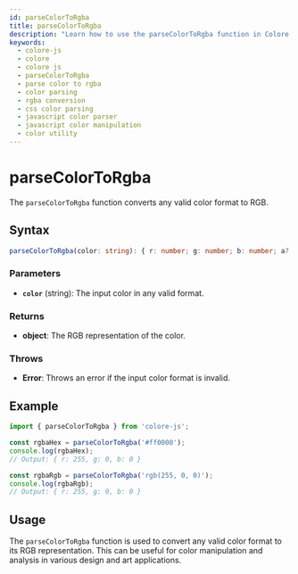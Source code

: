 ```yaml
---
id: parseColorToRgba
title: parseColorToRgba
description: "Learn how to use the parseColorToRgba function in Colore JS to convert various color formats to RGBA. This guide covers the syntax, parameters, examples, and practical applications for parsing colors into RGBA format."
keywords:
  - colore-js
  - colore
  - colore js
  - parseColorToRgba
  - parse color to rgba
  - color parsing
  - rgba conversion
  - css color parsing
  - javascript color parser
  - javascript color manipulation
  - color utility
---
```



<StructuredData />

# parseColorToRgba

The `parseColorToRgba` function converts any valid color format to RGB.

## Syntax

```typescript
parseColorToRgba(color: string): { r: number; g: number; b: number; a?: number }
```

### Parameters

- **`color`** (string): The input color in any valid format.

### Returns

- **object**: The RGB representation of the color.

### Throws

- **Error**: Throws an error if the input color format is invalid.

## Example

```typescript
import { parseColorToRgba } from 'colore-js';

const rgbaHex = parseColorToRgba('#ff0000');
console.log(rgbaHex);
// Output: { r: 255, g: 0, b: 0 }

const rgbaRgb = parseColorToRgba('rgb(255, 0, 0)');
console.log(rgbaRgb);
// Output: { r: 255, g: 0, b: 0 }
```

## Usage

The `parseColorToRgba` function is used to convert any valid color format to its RGB representation. This can be useful for color manipulation and analysis in various design and art applications.

